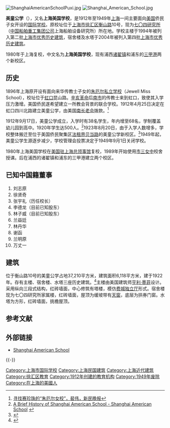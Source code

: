 {{上海市优秀历史建筑 |
省区市 = 上海市 |
名称 = 美童公学 |
编号 = 2-63 |
时代 = 1922年 |
所在 = [[上海市|上海市]][[徐汇区|徐汇区]] |
公布 = 1994年2月15日 |
图片 = [[File:Shanghai_American_School_Hengshan_Rd..JPG|border]]
}}
{{上海市优秀历史建筑 |
省区市 = 上海市 |
名称 = 美童公学宿舍楼及水塔 |
编号 = 4-113 |
时代 = 1923年 |
所在 = [[上海市|上海市]][[徐汇区|徐汇区]] |
公布 = 2005年10月31日 |
图片 = 
}}
[[File:ShanghaiAmericanSchoolPuxi.jpg|thumb]]
[[File:Shanghai_American_School.jpg|thumb]]

'''美童公学'''（{{lang-en|'''Shanghai American School'''}}），又名'''上海美国学校'''，是1912年至1949年[[上海|上海]]一间主要面向[[美国|美国]]侨民子女开设的[[国际学校|国际学校]]。原校址位于[[上海市|上海市]][[徐汇区|徐汇区]][[衡山路|衡山路]]10号，现为[[七〇四研究所|七〇四研究所]]（[[中国船舶重工集团公司|中国船舶重工集团公司]]上海船舶设备研究所）所在地。学校主楼于1994年被列入第二批[[上海市优秀历史建筑|上海市优秀历史建筑]]，宿舍楼及水塔于2004年被列入第四批[[上海市优秀历史建筑|上海市优秀历史建筑]]。

1980年于上海复校，中文名为'''上海美国学校'''，现有浦西[[诸翟镇|诸翟镇]]和浦东的[[三甲港|三甲港]]两个新校区。

==历史==
1896年上海原开设有面向来华传教士子女的[[朱厄尔私立学校|朱厄尔私立学校]]（Jewell Miss School），校址位于[[虹口|虹口]]昆山路。[[辛亥革命|辛亥革命]]后[[南市|南市]]的传教士来到虹口，致使其入学压力激增。美国侨民遂希望建立一所教会背景的联合学校。1912年4月25日决定在虹口四川北路建立美童公学，由美国[[南长老会|南长老会]]拨款。<ref>[http://xmwb.news365.com.cn/xqtygb/200912/t20091227_2572375.htm 寻找赛珍珠的“朱厄尔女校”，裴伟，新民晚报]{{dead link|date=2018年4月 |bot=InternetArchiveBot |fix-attempted=yes }}</ref>

1912年9月17日，美童公学成立，入学时有38名学生，年内增至68名，学制覆盖幼儿园到高中。1920年学生达500人。<ref>[http://www.saschina.org/?page=A_History_of_SAS A Brief History of Shanghai American School - Shanghai American School] {{webarchive|url=https://web.archive.org/web/20131104074552/http://www.saschina.org/?page=A_History_of_SAS |date=2013-11-04 }}</ref>1923年8月20日，由于入学人数增多，学校整体搬迁至位于美国侨民聚集区[[上海法租界|法租界]][[贝当路_(上海)|贝当路]]的美童公学新校区。<ref>{{Cite web |url=http://www.shanghaitour.net/news/news.jsp?newsid=24176 |title=上海的美国文化地图_旅游资讯_上海旅游网 |accessdate=2013-11-02 |archive-date=2013-11-03 |archive-url=https://web.archive.org/web/20131103110344/http://www.shanghaitour.net/news/news.jsp?newsid=24176 |dead-url=yes }}</ref>1949年起，美童公学生源逐步减少，学校管理会投票决定于1949年9月1日关闭学校。

1980年上海美国学校在[[美国驻上海总领事馆|美国驻上海总领事馆]]复校，1989年开始使用[[市三女中|市三女中]]校舍授课。后在浦西的诸翟镇和浦东的三甲港建立两个校区。
==已知中国籍董事==
# 刘志原
# 徐贤奇
# 张宇礼（历任校长）
# 李德龙（目前已知股东）
# 林子威（目前已知股东）
# 兰益廷
# 林丹华
# 谢函
# 兰明原
# 万丈一

==建筑==
位于衡山路10号的美童公学占地37,210平方米，建筑面积6,118平方米，建于1922年。存有主楼、宿舍楼、水塔三座历史建筑。<ref>{{Cite web |url=http://xhculture.xuhui.gov.cn/xhwh_website/HTML/xhwh/xhwh_zxzs_wmrg_lfz/Info/Detail_27853.htm |title=徐汇文化-衡山路10号原上海美童学校 |access-date=2013-11-02 |archive-url=https://web.archive.org/web/20131104135900/http://xhculture.xuhui.gov.cn/xhwh_website/HTML/xhwh/xhwh_zxzs_wmrg_lfz/Info/Detail_27853.htm |archive-date=2013-11-04 |dead-url=yes }}</ref>主楼由美国建筑师[[亨利·墨菲|亨利·墨菲]]设计。采用纵向三段式结构，红砖墙面，中心修筑有塔楼，模仿[[美國獨立紀念館|费城独立厅]]形式。宿舍楼现为七〇四研究所家属楼，红砖墙面，屋顶为缓坡带有[[天窗|天窗]]，底层为拱券门窗。水塔为方形，红砖墙面，挑檐屋顶。

== 参考文献 ==
{{Reflist}}

==外部链接==
*[http://www.saschina.org Shanghai American School] {{Wayback|url=http://www.saschina.org/ |date=20100424012400 }}

{{-}}
{{上海市第二批优秀历史建筑}}
{{上海市第四批优秀历史建筑}}
{{在上海的国际学校}}
{{在中华人民共和国的美国国际学校}}
[[Category:上海市国际学校|Category:上海市国际学校]]
[[Category:上海民国建筑|Category:上海民国建筑]]
[[Category:上海近代建筑|Category:上海近代建筑]]
[[Category:徐汇区教育|Category:徐汇区教育]]
[[Category:1912年创建的教育机构|Category:1912年创建的教育机构]]
[[Category:1949年废除|Category:1949年废除]]
[[Category:在上海的美國人|Category:在上海的美國人]]